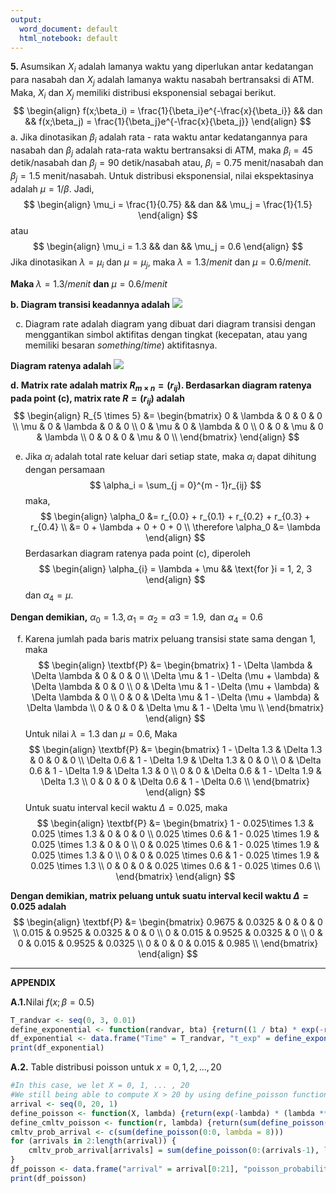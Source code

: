 ---
output:
  word_document: default
  html_notebook: default
---
**5. ** Asumsikan $X_i$ adalah lamanya waktu yang diperlukan antar kedatangan para nasabah dan $X_j$ adalah lamanya waktu nasabah bertransaksi di ATM. Maka, $X_i$ dan $X_j$ memiliki distribusi eksponensial sebagai berikut.
$$
\begin{align}
f(x;\beta_i) = \frac{1}{\beta_i}e^{-\frac{x}{\beta_i}} && dan &&
f(x;\beta_j) = \frac{1}{\beta_j}e^{-\frac{x}{\beta_j}}
\end{align}
$$
a. Jika dinotasikan $\beta_i$ adalah rata - rata waktu antar kedatangannya para nasabah dan $\beta_j$ adalah rata-rata waktu bertransaksi di ATM, maka $\beta_i = 45$ detik/nasabah dan $\beta_j = 90$ detik/nasabah atau, $\beta_i = 0.75$ menit/nasabah dan $\beta_j = 1.5$ menit/nasabah. Untuk distribusi eksponensial, nilai ekspektasinya adalah $\mu = 1/\beta$. Jadi,
$$
\begin{align}
\mu_i = \frac{1}{0.75} && dan && \mu_j = \frac{1}{1.5}
\end{align}
$$
atau
$$
\begin{align}
\mu_i = 1.3 && dan && \mu_j = 0.6
\end{align}
$$
Jika dinotasikan $\lambda = \mu_i$ dan $\mu = \mu_j$, maka $\lambda = 1.3/menit$ dan $\mu = 0.6/menit$.

**Maka **$\lambda = 1.3/menit$ **dan** $\mu = 0.6/menit$

**b. Diagram transisi keadannya adalah**
![](D:/Algorithm/transisi_state.png)

c. Diagram rate adalah diagram yang dibuat dari diagram transisi dengan menggantikan simbol aktifitas dengan tingkat (kecepatan, atau yang memiliki besaran $something/time$) aktifitasnya.

**Diagram ratenya adalah**
![](D:/Algorithm/rate_diagram.png)

**d. Matrix rate adalah matrix $R_{m \times n} = (r_{ij})$. Berdasarkan diagram ratenya pada point (c), matrix rate $R= (r_{ij})$ adalah**
$$
\begin{align}
R_{5 \times 5} &= \begin{bmatrix}
0 & \lambda &  0 & 0 & 0 \\
\mu & 0 & \lambda & 0 & 0 \\
0 & \mu & 0 & \lambda & 0 \\
0 & 0 & \mu & 0 & \lambda \\
0 & 0 & 0 & \mu & 0 \\
\end{bmatrix}
\end{align}
$$

e. Jika $\alpha_i$ adalah total rate keluar dari setiap state, maka $\alpha_i$ dapat dihitung dengan persamaan
$$
\alpha_i = \sum_{j = 0}^{m - 1}r_{ij}
$$
maka,
$$
\begin{align}
\alpha_0 &= r_{0.0} + r_{0.1} + r_{0.2} + r_{0.3} + r_{0.4} \\
&= 0 + \lambda + 0 + 0 + 0 \\
\therefore \alpha_0 &= \lambda
\end{align}
$$
Berdasarkan diagram ratenya pada point (c), diperoleh
$$
\begin{align}
\alpha_{i} = \lambda + \mu && \text{for }i = 1, 2, 3
\end{align}
$$
dan $\alpha_4 = \mu$.

**Dengan demikian,** $\alpha_0 = 1.3, \alpha_1 = \alpha_2 = \alpha3 = 1.9, \text{ dan } \alpha_4 = 0.6$

f. Karena jumlah pada baris matrix peluang transisi state sama dengan 1, maka
$$
\begin{align}
\textbf{P} &= \begin{bmatrix}
1 - \Delta \lambda & \Delta \lambda &  0 & 0 & 0 \\
\Delta \mu & 1 - \Delta (\mu + \lambda) & \Delta \lambda & 0 & 0 \\
0 & \Delta \mu & 1 - \Delta (\mu + \lambda) & \Delta \lambda & 0 \\
0 & 0 & \Delta \mu & 1 - \Delta (\mu + \lambda) & \Delta \lambda \\
0 & 0 & 0 & \Delta \mu & 1 - \Delta \mu \\
\end{bmatrix}
\end{align}
$$
Untuk nilai $\lambda = 1.3$ dan $\mu = 0.6$, Maka
$$
\begin{align}
\textbf{P} &= \begin{bmatrix}
1 - \Delta 1.3 & \Delta 1.3 &  0 & 0 & 0 \\
\Delta 0.6 & 1 - \Delta 1.9 & \Delta 1.3 & 0 & 0 \\
0 & \Delta 0.6 & 1 - \Delta 1.9 & \Delta 1.3 & 0 \\
0 & 0 & \Delta 0.6 & 1 - \Delta 1.9 & \Delta 1.3 \\
0 & 0 & 0 & \Delta 0.6 & 1 - \Delta 0.6 \\
\end{bmatrix}
\end{align}
$$
Untuk suatu interval kecil waktu $\Delta = 0.025$, maka
$$
\begin{align}
\textbf{P} &= \begin{bmatrix}
1 - 0.025\times 1.3 & 0.025 \times 1.3 &  0 & 0 & 0 \\
0.025 \times 0.6 & 1 - 0.025 \times 1.9 & 0.025 \times 1.3 & 0 & 0 \\
0 & 0.025 \times 0.6 & 1 - 0.025 \times 1.9 & 0.025 \times 1.3 & 0 \\
0 & 0 & 0.025 \times 0.6 & 1 - 0.025 \times 1.9 & 0.025 \times 1.3 \\
0 & 0 & 0 & 0.025 \times 0.6 & 1 - 0.025 \times 0.6 \\
\end{bmatrix}
\end{align}
$$

**Dengan demikian, matrix peluang untuk suatu interval kecil waktu $\Delta = 0.025$ adalah**
$$
\begin{align}
\textbf{P} &= \begin{bmatrix}
0.9675 & 0.0325 &  0 & 0 & 0 \\
0.015 & 0.9525 & 0.0325 & 0 & 0 \\
0 & 0.015 & 0.9525 & 0.0325 & 0 \\
0 & 0 & 0.015 & 0.9525 & 0.0325 \\
0 & 0 & 0 & 0.015 & 0.985 \\
\end{bmatrix}
\end{align}
$$

----
**APPENDIX**

**A.1.**Nilai $f(x;\beta = 0.5)$
```{r}
T_randvar <- seq(0, 3, 0.01)
define_exponential <- function(randvar, bta) {return((1 / bta) * exp(-randvar / bta))}
df_exponential <- data.frame("Time" = T_randvar, "t_exp" = define_exponential(T_randvar, bta = 0.5))
print(df_exponential)
```

**A.2.** Table distribusi poisson untuk $x = 0, 1, 2, ... , 20$
```{r}
#In this case, we let X = 0, 1, ... , 20
#We still being able to compute X > 20 by using define_poisson function
arrival <- seq(0, 20, 1)
define_poisson <- function(X, lambda) {return(exp(-lambda) * (lambda ** X) / factorial(X))}
define_cmltv_poisson <- function(r, lambda) {return(sum(define_poisson(seq(0, r, 1), lambda)))}
cmltv_prob_arrival <- c(sum(define_poisson(0:0, lambda = 8)))
for (arrivals in 2:length(arrival)) {
    cmltv_prob_arrival[arrivals] = sum(define_poisson(0:(arrivals-1), lambda = 8))
}
df_poisson <- data.frame("arrival" = arrival[0:21], "poisson_probability" = define_poisson(arrival, lambda = 8), "poisson_probability_sums" = cmltv_prob_arrival[0:21])
print(df_poisson)
```

